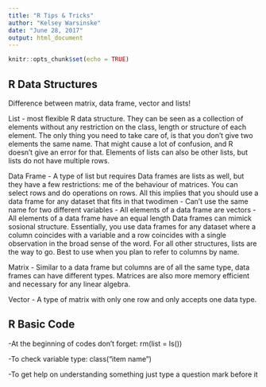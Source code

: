 ```yaml
---
title: "R Tips & Tricks"
author: "Kelsey Warsinske"
date: "June 28, 2017"
output: html_document
---
```


```r
knitr::opts_chunk$set(echo = TRUE)
```

## R Data Structures

Difference between matrix, data frame, vector and lists!

List - most flexible R data structure.  They can be seen as a collection of elements without any restriction on the class, length or structure of each element. The only thing you need to take care of, is that you don't give two elements the same name. That might cause a lot of confusion, and R doesn't give an error for that.  Elements of lists can also be other lists, but lists do not have multiple rows.  

Data Frame - A type of list but requires Data frames are lists as well, but they have a few restrictions: me of the behaviour of matrices. You can select rows and do operations on rows. All this implies that you should use a data frame for any dataset that fits in that twodimen
    - Can't use the same name for two different variables
    - All elements of a data frame are vectors
    - All elements of a data frame have an equal length
Data frames can mimick sosional structure. Essentially, you use data frames for any dataset where a column coincides with a variable and a row coincides with a single observation in the broad sense of the word. For all other structures, lists are the way to go.  Best to use when you plan to refer to columns by name.

Matrix - Similar to a data frame but columns are of all the same type, data frames can have different types.  Matrices are also more memory efficient and necessary for any linear algebra.  

Vector - A type of matrix with only one row and only accepts one data type. 


## R Basic Code 
-At the beginning of codes don't forget: rm(list = ls())

-To check variable type: class("item name")

-To get help on understanding something just type a question mark before it

